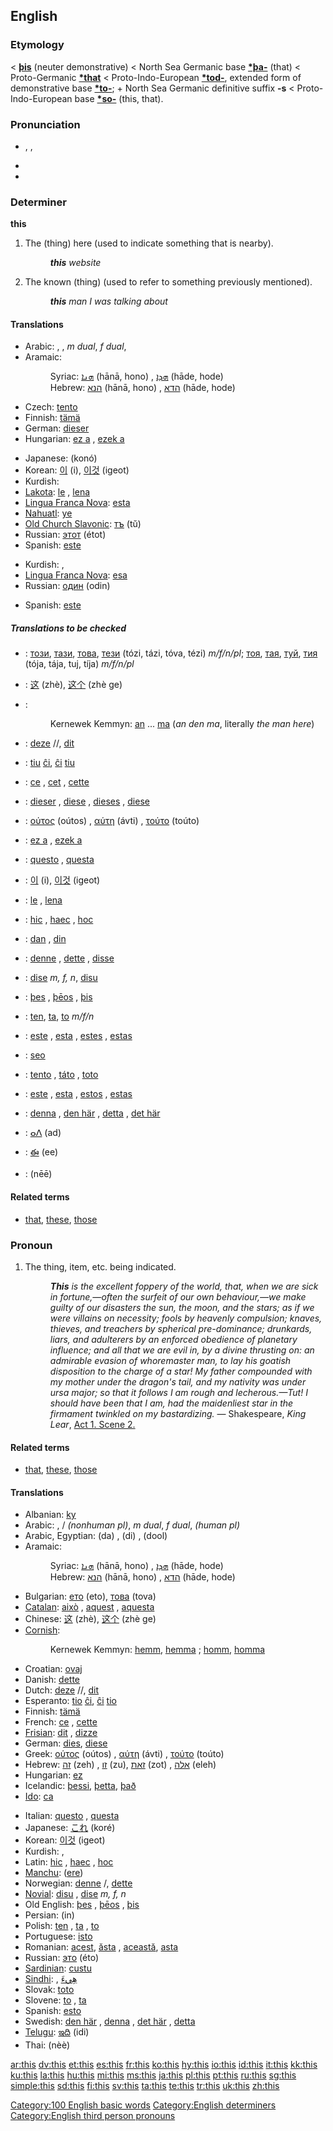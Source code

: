 {{wikipedia}}
==English==

{{rank|have|or|from|28|this|but|all|him}}

===Etymology===
{{ME.}} < {{OE.}} '''[[þis]]''' (neuter demonstrative) < North Sea Germanic base '''[[*þa-]]''' (that) < Proto-Germanic '''[[*that]]''' < Proto-Indo-European '''[[*tod-]]''', extended form of demonstrative base '''[[*to-]]'''; + North Sea Germanic definitive suffix '''-s''' < Proto-Indo-European base '''[[*so-]]''' (this, that).

===Pronunciation===
*{{IPA|/ðɪs/}}, {{SAMPA|/DIs/}}, {{AHD|''th''ĭs}}
*{{audio|en-us-this.ogg|Audio (US)}}
*{{rhymes|ɪs}}

===Determiner===
'''this'''

# The (thing) here (used to indicate something that is nearby).
#:'''''this''' website''
# The known (thing) (used to refer to something previously mentioned).
#:'''''this''' man I was talking about''

====Translations====
{{trans-top|The (thing) here}}
*Arabic: {{ARchar|[[هذا|هٰذَا]]}} {{unicode|(hāðā)}} {{m}}, {{ARchar|[[هذه|هٰذِهِ]]}} {{unicode|(hāðīhi)}} {{f}}, {{ARchar|[[هذان|هٰذَانِ]]}} {{unicode|(hāðāni)}} ''m dual'', {{ARchar|[[هتان|هٰتَانِ]]}} {{unicode|(hātāni)}} ''f dual'', {{ARchar|[[هأولاء|هٰأولاَءِ]]}} {{unicode|(hā’ulā’i)}} {{p}}
*Aramaic:
*:Syriac: [[ܗܢܐ]] (hānā, hono) {{m}}, [[ܗܕܐ]] (hāde, hode) {{f}}
*:Hebrew: [[הנא]] (hānā, hono) {{m}}, [[הדא]] (hāde, hode) {{f}}
* Czech: [[tento]] {{m}}
*Finnish: [[tämä]]
*German: [[dieser]] {{m}}
*Hungarian: [[ez a]] {{s}}, [[ezek a]] {{p}}
{{trans-mid}}
*Japanese: {{Jpan|[[この]]}} (konó)
*Korean: [[이]] (i), [[이것]] (igeot)
*Kurdish: {{KUchar|[[ئه‌م]]}}
*[[Lakota]]: [[le]] {{s}}, [[lena]] {{p}}
*[[Lingua Franca Nova]]: [[esta]]
*[[Nahuatl]]: [[ye]]
*[[Old Church Slavonic]]: [[тъ]] (tŭ)
*Russian: [[этот]] (étot) {{m}}
*Spanish: [[este]] {{m}}
{{trans-bottom}}

{{trans-top|The known (thing)}}
*Kurdish: {{KUchar|[[ئه‌مه‌]]}}, {{KUchar|[[ئه‌م]]}}
*[[Lingua Franca Nova]]: [[esa]]
*Russian: [[один]] (odin) {{m}}
{{trans-mid}}
*Spanish: [[este]] {{m}}
{{trans-bottom}}

=====Translations to be checked=====
{{checktrans-top}}

*{{ttbc|Bulgarian}}: [[този]], [[тази]], [[това]], [[тези]] (tózi, tázi, tóva, tézi) ''m/f/n/pl''; [[тоя]], [[тая]], [[туй]], [[тия]] (tója, tája, tuj, tíja) ''m/f/n/pl''
*{{ttbc|Chinese}}: [[这]] (zhè), [[这个]] (zhè ge)
*{{ttbc|Cornish}}:
*:Kernewek Kemmyn: [[an]] ... [[ma]] (''an den ma'', literally ''the man here'')
*{{ttbc|Dutch}}: [[deze]] {{m}}/{{f}}/{{p}}, [[dit]] {{n}}
*{{ttbc|Esperanto}}: [[tiu]] [[ĉi]], [[ĉi]] [[tiu]]
*{{ttbc|French}}: [[ce]] {{m}}, [[cet]] {{m}}, [[cette]] {{f}}
*{{ttbc|German}}: [[dieser]] {{m}}, [[diese]] {{f}}, [[dieses]] {{n}}, [[diese]] {{p}}
*{{ttbc|Greek}}: [[ούτος]] (oútos) {{m}}, [[αύτη]] (ávti) {{f}}, [[τούτο]] (toúto) {{n}}
*{{ttbc|Hungarian}}: [[ez a]] {{s}}, [[ezek a]] {{p}}
*{{ttbc|Italian}}: [[questo]] {{m}}, [[questa]] {{f}}
{{trans-mid}}
*{{ttbc|Korean}}: [[이]] (i), [[이것]] (igeot)
*{{ttbc|Lakota}}: [[le]] {{s}}, [[lena]] {{p}}
*{{ttbc|Latin}}: [[hoc|hic]] {{m}}, [[hoc|haec]] {{f}}, [[hoc]] {{n}}
*{{ttbc|Maltese}}: [[dan]] {{m}}, [[din]] {{f}}
*{{ttbc|Norwegian}}: [[denne]] {{m}}, [[dette]] {{n}}, [[disse]] {{p}}
*{{ttbc|Novial}}: [[dise]] ''m, f, n'', [[disu]] {{n}}
*{{ttbc|Old English}}: [[þes]] {{m}}, [[þeos|þēos]] {{f}}, [[þis]] {{n}}
*{{ttbc|Polish}}: [[ten]], [[ta]], [[to]] ''m/f/n''
*{{ttbc|Portuguese}}: [[este]] {{m}}, [[esta]] {{f}}, [[estes]] {{p}}, [[estas]] {{f|p}}
*{{ttbc|Scottish Gaelic}}: [[seo]]
*{{ttbc|Slovak}}: [[tento]] {{m}}, [[táto]] {{f}}, [[toto]] {{n}}
*{{ttbc|Spanish}}: [[este]] {{m}}, [[esta]] {{f}},  [[estos]] {{p}}, [[estas]] {{f|p}}
*{{ttbc|Swedish}}: [[denna]] {{c}}, [[den här]] {{c}}, [[detta]] {{n}}, [[det här]] {{n}}
*{{ttbc|Tamazight}}: [[ⴰⴷ]] (ad)
*{{ttbc|Telugu}}: [[ఈ]] (ee)
*{{ttbc|Thai}}: {{THchar|[[นี้]]}} (nēē)
{{trans-bottom}}

====Related terms====
*[[that]], [[these]], [[those]]

===Pronoun===
{{en-pron|plural|these}}

# The thing, item, etc. being indicated.
#:'' '''This''' is the excellent foppery of the world, that, when we are sick in fortune,—often the surfeit of our own behaviour,—we make guilty of our disasters the sun, the moon, and the stars; as if we were villains on necessity; fools by heavenly compulsion; knaves, thieves, and treachers by spherical pre-dominance; drunkards, liars, and adulterers by an enforced obedience of planetary influence; and all that we are evil in, by a divine thrusting on: an admirable evasion of whoremaster man, to lay his goatish disposition to the charge of a star! My father compounded with my mother under the dragon's tail, and my nativity was under ursa major; so that it follows I am rough and lecherous.—Tut! I should have been that I am, had the maidenliest star in the firmament twinkled on my bastardizing.'' — Shakespeare, ''King Lear'', [http://en.wikisource.org/w/index.php?title=The_Tragedy_of_King_Lear&action=edit&section=4 Act 1. Scene 2.]

====Related terms====
*[[that]], [[these]], [[those]]

====Translations====
{{trans-top|The thing, item, etc. being indicated}}
*Albanian: [[ky]]
*Arabic: {{ARchar|[[هذا|هٰذَا]]}} {{unicode|(hāðā)}} {{m}}, {{ARchar|[[هذه|هٰذِهِ]]}} {{unicode|(hāðīhi)}} / {{ARchar|[[هذي|هٰذِي]]}} {{unicode|(hāðī)}} {{f|s}} ''(nonhuman pl)'', {{ARchar|[[هذان|هٰذَانِ]]}} {{unicode|(hāðāni)}} ''m dual'', {{ARchar|[[هتان|هٰتَانِ]]}} {{unicode|(hātāni)}} ''f dual'', {{ARchar|[[هؤلاء|هٰؤلاَءِ]]/[[هأولاء|هٰأولاَءِ]]}} {{unicode|(hā’ulā’i)}} ''(human pl)''
*Arabic, Egyptian: {{ARchar|[[دا]]}} (da) {{m}}, {{ARchar|[[دى]]}} (di) {{f}}, {{ARchar|[[دول]]}} (dool) {{p}}
*Aramaic:
*:Syriac: [[ܗܢܐ]] (hānā, hono) {{m}}, [[ܗܕܐ]] (hāde, hode) {{f}}
*:Hebrew: [[הנא]] (hānā, hono) {{m}}, [[הדא]] (hāde, hode) {{f}}
*Bulgarian: [[ето]] (eto), [[това]] (tova)
*[[Catalan]]: [[això]] {{n}}, [[aquest]] {{m}}, [[aquesta]] {{f}}
*Chinese: [[这]] (zhè), [[这个]] (zhè ge)
*[[Cornish]]:
*:Kernewek Kemmyn: [[hemm]], [[hemma]] {{m}}; [[homm]], [[homma]] {{f}}
*Croatian: [[ovaj]]
*Danish: [[dette]]
*Dutch: [[deze]] {{m}}/{{f}}/{{p}}, [[dit]] {{n}}
*Esperanto: [[tio]] [[ĉi]], [[ĉi]] [[tio]]
*Finnish: [[tämä]]
*French: [[ce]] {{m}}, [[cette]] {{f}}
*[[Frisian]]: [[dit]] {{n}}, [[dizze]] {{m|f}}
*German: [[dies]], [[diese]]
*Greek: [[ούτος]] (oútos) {{m}}, [[αύτη]] (ávti) {{f}}, [[τούτο]] (toúto) {{n}}
*Hebrew: [[זה]] (zeh) {{m}}, [[זו]] (zu), [[זאת]] (zot) {{f}}, [[אלה]] (eleh) {{p}}
*Hungarian: [[ez]]
*Icelandic: [[þessi]], [[þetta]], [[það]]
*[[Ido]]: [[ca]]
{{trans-mid}}
*Italian: [[questo]] {{m}}, [[questa]] {{f}}
*Japanese: [[これ]] (koré)
*Korean: [[이것]] (igeot)
*Kurdish: {{KUchar|[[ئه‌م]]}}, {{KUchar|[[ئه‌مه‌]]}}
*Latin: [[hoc|hic]] {{m}}, [[hoc|haec]] {{f}}, [[hoc]] {{n}}
*[[Manchu]]: ([[ere]])
*Norwegian: [[denne]] {{m}}/{{f}}, [[dette]] {{n}}
*[[Novial]]: [[disu]] {{n}}, [[dise]] ''m, f, n''
*Old English: [[þes]] {{m}}, [[þeos|þēos]] {{f}}, [[þis]] {{n}}
*Persian: {{FAchar|[[این]]}} (in)
*Polish: [[ten]] {{m}}, [[ta]] {{f}}, [[to]] {{n}}
*Portuguese: [[isto]]
*Romanian: [[acest]], [[ăsta]] {{m}}, [[această]], [[asta]] {{f}}
*Russian: [[это]] (éto)
*[[Sardinian]]: [[custu]]
*[[Sindhi]]: {{SDchar|[[هيءُ]]}} {{m}}, [[هِيءَ]] {{f}}
*Slovak: [[toto]]
*Slovene: [[to]] {{n}}, [[ta]] {{m|f}}
*Spanish: [[esto]]
*Swedish: [[den här]] {{c}}, [[denna]] {{c}}, [[det här]] {{n}}, [[detta]] {{n}}
*[[Telugu]]: [[ఇది]] (idi)
*Thai: {{THchar|[[นี่]]}} (nèè)
{{trans-bottom}}

[[Category:100 English basic words]]
[[Category:English determiners]]
[[Category:English third person pronouns]]

[[ar:this]]
[[dv:this]]
[[et:this]]
[[es:this]]
[[fr:this]]
[[ko:this]]
[[hy:this]]
[[io:this]]
[[id:this]]
[[it:this]]
[[kk:this]]
[[ku:this]]
[[la:this]]
[[hu:this]]
[[mi:this]]
[[ms:this]]
[[ja:this]]
[[pl:this]]
[[pt:this]]
[[ru:this]]
[[sg:this]]
[[simple:this]]
[[sd:this]]
[[fi:this]]
[[sv:this]]
[[ta:this]]
[[te:this]]
[[tr:this]]
[[uk:this]]
[[zh:this]]